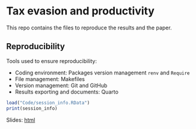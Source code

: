 # Tax evasion and productivity

This repo contains the files to reproduce the results and the paper.

## Reproducibility

Tools used to ensure reproducibility:

- Coding environment: Packages version management `renv` and `Require`
- File management: Makefiles
- Version management: Git and GitHub
- Results exporting and documents: Quarto

```r
load("Code/session_info.RData")
print(session_info)
```

Slides: [html]()